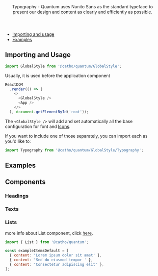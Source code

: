 


<Meta title="Foundation/Typography" />

<Header title="Typography">
  Typography - Quantum uses Nunito Sans as the standard typeface to present
  our design and content as clearly and efficiently as possible.
</Header>

- [Importing and usage](#importing)
- [Examples](#examples)

## <a id="importing"></a>Importing and Usage


```js
import GlobalStyle from '@catho/quantum/GlobalStyle';
```

Usually, it is used before the application component

```js
ReactDOM
  .render(() => (
    <>
      <GlobalStyle />
      <App />
    </>
  ), document.getElementById('root'));
```

The `<GlobalStyle />` will add and set automatically all the base configuration for font and [Icons](?path=/docs/foundation-icons--page).

If you want to include one of those separately, you can import each as you'd like to:

```js
import Typography from '@catho/quantum/GlobalStyle/Typography';
```
## <a id="examples"></a>Examples
## Components

### Headings

<Headings />

### Texts

<Texts />

### Lists

more info about List component, click [here](?path=/docs/foundation--list-story).

```js
import { List } from '@catho/quantum';
```

```js
const exampleItemsDefault = [
  { content: 'Lorem ipsum dolor sit amet' },
  { content: 'Sed do eiusmod tempor ' },
  { content: 'Consectetur adipiscing elit' },
];
```

<Lists />

<EvaluationForm componentName="Typography" />
